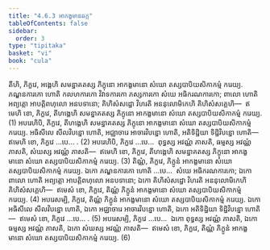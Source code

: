 ```yaml
---
title: "4.6.3 អាកង្ខមានឆក្ក"
tableOfContents: false
sidebar:
  order: 3
type: "tipitaka"
basket: "vi"
book: "cula"
---
```



<DynamicBreadcrumb />

<Division number="210" book="cula">

<Paragraph number="863" book="cula">
តីហិ, ភិក្ខវេ, អង្គេហិ សមន្នាគតស្ស ភិក្ខុនោ អាកង្ខមានោ សំឃោ តស្សបាបិយសិកាកម្មំ ករេយ្យ. ភណ្ឌនការកោ ហោតិ កលហការកោ វិវាទការកោ ភស្សការកោ សំឃេ អធិករណការកោ; ពាលោ ហោតិ អព្យត្តោ អាបត្តិពហុលោ អនបទានោ; គិហិសំសដ្ឋោ វិហរតិ អននុលោមិកេហិ គិហិសំសគ្គេហិ—  ឥមេហិ ខោ, ភិក្ខវេ, តីហង្គេហិ សមន្នាគតស្ស ភិក្ខុនោ អាកង្ខមានោ សំឃោ តស្សបាបិយសិកាកម្មំ ករេយ្យ. (1)
</Paragraph>

<Paragraph number="864" book="cula">
អបរេហិបិ, ភិក្ខវេ, តីហង្គេហិ សមន្នាគតស្ស ភិក្ខុនោ អាកង្ខមានោ សំឃោ តស្សបាបិយសិកាកម្មំ ករេយ្យ. អធិសីលេ សីលវិបន្នោ ហោតិ, អជ្ឈាចារេ អាចារវិបន្នោ ហោតិ, អតិទិដ្ឋិយា ទិដ្ឋិវិបន្នោ ហោតិ—  ឥមេហិ ខោ, ភិក្ខវេ …បេ… . (2)
</Paragraph>

<Paragraph number="865" book="cula">
អបរេហិបិ, ភិក្ខវេ …បេ…  ពុទ្ធស្ស អវណ្ណំ ភាសតិ, ធម្មស្ស អវណ្ណំ ភាសតិ, សំឃស្ស អវណ្ណំ ភាសតិ—  ឥមេហិ ខោ, ភិក្ខវេ, តីហង្គេហិ សមន្នាគតស្ស ភិក្ខុនោ អាកង្ខមានោ សំឃោ តស្សបាបិយសិកាកម្មំ ករេយ្យ. (3)
</Paragraph>

<Paragraph number="866" book="cula">
តិណ្ណំ, ភិក្ខវេ, ភិក្ខូនំ អាកង្ខមានោ សំឃោ តស្សបាបិយសិកាកម្មំ ករេយ្យ. ឯកោ ភណ្ឌនការកោ ហោតិ …បេ…  សំឃេ អធិករណការកោ; ឯកោ ពាលោ ហោតិ អព្យត្តោ អាបត្តិពហុលោ អនបទានោ; ឯកោ គិហិសំសដ្ឋោ វិហរតិ អននុលោមិកេហិ គិហិសំសគ្គេហិ—  ឥមេសំ ខោ, ភិក្ខវេ, តិណ្ណំ ភិក្ខូនំ អាកង្ខមានោ សំឃោ តស្សបាបិយសិកាកម្មំ ករេយ្យ. (4)
</Paragraph>

<Paragraph number="867" book="cula">
អបរេសម្បិ, ភិក្ខវេ, តិណ្ណំ ភិក្ខូនំ អាកង្ខមានោ សំឃោ តស្សបាបិយសិកាកម្មំ ករេយ្យ. ឯកោ អធិសីលេ សីលវិបន្នោ ហោតិ, ឯកោ អជ្ឈាចារេ អាចារវិបន្នោ ហោតិ, ឯកោ អតិទិដ្ឋិយា ទិដ្ឋិវិបន្នោ ហោតិ—  ឥមេសំ ខោ, ភិក្ខវេ …បេ… . (5)
</Paragraph>

<Paragraph number="868" book="cula">
អបរេសម្បិ, ភិក្ខវេ …បេ…  ឯកោ ពុទ្ធស្ស អវណ្ណំ ភាសតិ, ឯកោ ធម្មស្ស អវណ្ណំ ភាសតិ, ឯកោ សំឃស្ស អវណ្ណំ ភាសតិ—  ឥមេសំ ខោ, ភិក្ខវេ, តិណ្ណំ ភិក្ខូនំ អាកង្ខមានោ សំឃោ តស្សបាបិយសិកាកម្មំ ករេយ្យ. (6)
</Paragraph>
</Division>